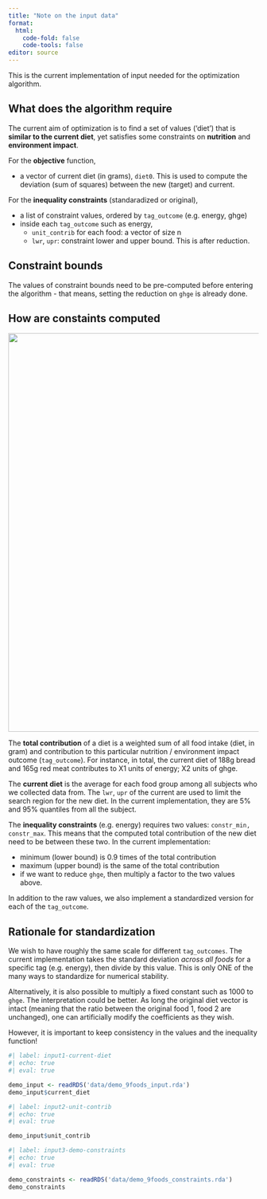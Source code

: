 ```yaml
---
title: "Note on the input data"
format: 
  html:
    code-fold: false
    code-tools: false
editor: source
---
```


This is the current implementation of input needed for the optimization algorithm. 

## What does the algorithm require

The current aim of optimization is to find a set of values ('diet') that is **similar to the current diet**, yet satisfies some constraints on **nutrition** and **environment impact**. 

For the **objective** function, 

* a vector of current diet (in grams), `diet0`. This is used to compute the deviation (sum of squares) between the new (target) and current. 

For the **inequality constraints** (standaradized or original), 

* a list of constraint values, ordered by `tag_outcome` (e.g. energy, ghge)
* inside each `tag_outcome` such as energy, 
  * `unit_contrib` for each food: a vector of size n
  * `lwr`, `upr`: constraint lower and upper bound. This is after reduction. 

::: {.callout-note}
## Constraint bounds

The values of constraint bounds need to be pre-computed before entering the algorithm - that means, setting the reduction on `ghge` is already done.
:::


## How are constaints computed

<img src="fig_input_diagram.png" width="800"/>


The **total contribution** of a diet is a weighted sum of all food intake (diet, in gram) and contribution to this particular nutrition / environment impact outcome (`tag_outcome`). For instance, in total, the current diet of 188g bread and 165g red meat contributes to X1 units of energy; X2 units of ghge. 

The **current diet** is the average for each food group among all subjects who we collected data from. The `lwr`, `upr` of the current are used to limit the search region for the new diet. In the current implementation, they are 5% and 95% quantiles from all the subject. 


The **inequality constraints** (e.g. energy) requires two values: `constr_min, constr_max`. This means that the computed total contribution of the new diet need to be between these two. In the current implementation: 

* minimum (lower bound) is 0.9 times of the total contribution
* maximum (upper bound) is the same of the total contribution
* if we want to reduce `ghge`, then multiply a factor to the two values above.

In addition to the raw values, we also implement a standardized version for each of the `tag_outcome`.

::: {.callout-note}
## Rationale for standardization

We wish to have roughly the same scale for different `tag_outcomes`. The current implementation takes the standard deviation *across all foods* for a specific tag (e.g. energy), then divide by this value. This is only ONE of the many ways to standardize for numerical stability. 

Alternatively, it is also possible to multiply a fixed constant such as 1000 to `ghge`. The interpretation could be better. As long the original diet vector is intact (meaning that the ratio between the original food 1, food 2 are unchanged), one can artificially modify the coefficients as they wish. 

However, it is important to keep consistency in the values and the inequality function!
:::





```r
#| label: input1-current-diet
#| echo: true
#| eval: true

demo_input <- readRDS('data/demo_9foods_input.rda')
demo_input$current_diet
```


```r
#| label: input2-unit-contrib
#| echo: true
#| eval: true

demo_input$unit_contrib
```


```r
#| label: input3-demo-constraints
#| echo: true
#| eval: true

demo_constraints <- readRDS('data/demo_9foods_constraints.rda')
demo_constraints
```





